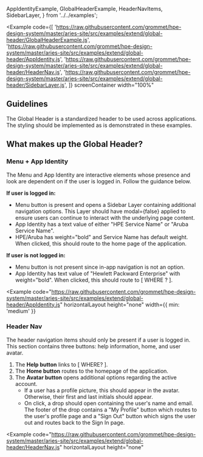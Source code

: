   AppIdentityExample,
  GlobalHeaderExample,
  HeaderNavItems,
  SidebarLayer,
} from '../../examples';

<Example
  code={[
    'https://raw.githubusercontent.com/grommet/hpe-design-system/master/aries-site/src/examples/extend/global-header/GlobalHeaderExample.js',
    'https://raw.githubusercontent.com/grommet/hpe-design-system/master/aries-site/src/examples/extend/global-header/AppIdentity.js',
    'https://raw.githubusercontent.com/grommet/hpe-design-system/master/aries-site/src/examples/extend/global-header/HeaderNav.js',
    'https://raw.githubusercontent.com/grommet/hpe-design-system/master/aries-site/src/examples/extend/global-header/SidebarLayer.js',
  ]}
  screenContainer
  width="100%"
>
  <GlobalHeaderExample />
</Example>

## Guidelines

The Global Header is a standardized header to be used across applications. The styling should be implemented as is demonstrated in these examples.

## What makes up the Global Header?

### Menu + App Identity

The Menu and App Identity are interactive elements whose presence and look are dependent on if the user is logged in. Follow the guidance below.

**If user is logged in:**

- Menu button is present and opens a Sidebar Layer containing additional navigation options. This Layer should have modal={false} applied to ensure users can continue to interact with the underlying page content.
- App Identity has a text value of either "HPE Service Name" or "Aruba Service Name".
- HPE/Aruba has weight="bold" and Service Name has default weight. When clicked, this should route to the home page of the application.

**If user is not logged in:**

- Menu button is not present since in-app navigation is not an option.
- App Identity has text value of "Hewlett Packward Enterprise" with weight="bold". When clicked, this should route to [ WHERE ? ].

<Example
  code="https://raw.githubusercontent.com/grommet/hpe-design-system/master/aries-site/src/examples/extend/global-header/AppIdentity.js"
  horizontalLayout
  height="none"
  width={{ min: 'medium' }}
>
  <AppIdentityExample />
</Example>

### Header Nav

The header navigation items should only be present if a user is logged in. This section contains three buttons: help information, home, and user avatar.

1. The **Help button** links to [ WHERE? ].
1. The **Home button** routes to the homepage of the application.
1. The **Avatar button** opens additional options regarding the active account.
   - If a user has a profile picture, this should appear in the avatar. Otherwise, their first and last initials should appear.
   - On click, a drop should open containing the user's name and email. The footer of the drop contains a "My Profile" button which routes to the user's profile page and a "Sign Out" button which signs the user out and routes back to the Sign In page.

<Example
  code="https://raw.githubusercontent.com/grommet/hpe-design-system/master/aries-site/src/examples/extend/global-header/HeaderNav.js"
  horizontalLayout
  height="none"
>
  <HeaderNavItems />
</Example>
